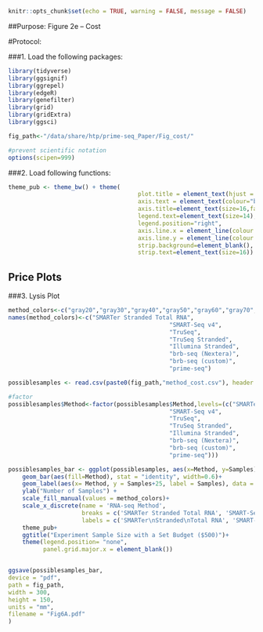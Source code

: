 
```r
knitr::opts_chunk$set(echo = TRUE, warning = FALSE, message = FALSE)
```
##Purpose: 
Figure 2e  --  Cost

#Protocol: 

###1. Load the following packages:

```r

library(tidyverse)
library(ggsignif)
library(ggrepel)
library(edgeR)
library(genefilter)
library(grid)
library(gridExtra)
library(ggsci)

fig_path<-"/data/share/htp/prime-seq_Paper/Fig_cost/"

#prevent scientific notation
options(scipen=999)

```

###2. Load following functions:


```r
theme_pub <- theme_bw() + theme(
                                     plot.title = element_text(hjust = 0.5, size=18, face="bold"),
                                     axis.text = element_text(colour="black", size=14), 
                                     axis.title=element_text(size=16,face="bold"), 
                                     legend.text=element_text(size=14),
                                     legend.position="right",
                                     axis.line.x = element_line(colour = "black"), 
                                     axis.line.y = element_line(colour = "black"),
                                     strip.background=element_blank(), 
                                     strip.text=element_text(size=16))  


```

## Price Plots

###3. Lysis Plot


```r
method_colors<-c("gray20","gray30","gray40","gray50","gray60","gray70","gray80","#008080")
names(method_colors)<-c("SMARTer Stranded Total RNA",
                                              "SMART-Seq v4",
                                              "TruSeq",
                                              "TruSeq Stranded",
                                              "Illumina Stranded",
                                              "brb-seq (Nextera)",
                                              "brb-seq (custom)",
                                              "prime-seq")

possiblesamples <- read.csv(paste0(fig_path,"method_cost.csv"), header = T, stringsAsFactors = F)

#factor
possiblesamples$Method<-factor(possiblesamples$Method,levels=(c("SMARTer Stranded Total RNA",
                                              "SMART-Seq v4",
                                              "TruSeq",
                                              "TruSeq Stranded",
                                              "Illumina Stranded",
                                              "brb-seq (Nextera)",
                                              "brb-seq (custom)",
                                              "prime-seq")))

possiblesamples_bar <- ggplot(possiblesamples, aes(x=Method, y=Samples))+
    geom_bar(aes(fill=Method), stat = "identity", width=0.6)+
    geom_label(aes(x= Method, y = Samples+25, label = Samples), data = possiblesamples)+
    ylab("Number of Samples") +
    scale_fill_manual(values = method_colors)+
    scale_x_discrete(name = 'RNA-seq Method', 
                     breaks = c('SMARTer Stranded Total RNA', 'SMART-Seq v4', 'TruSeq', 'TruSeq Stranded', 'Illumina Stranded', 'brb-seq (Nextera)','brb-seq (custom)','prime-seq'), 
                     labels = c('SMARTer\nStranded\nTotal RNA', 'SMART-Seq\n(v4)', 'TruSeq', 'TruSeq\nStranded', 'Illumina\nStranded','brb-seq\n(Nextera)','brb-seq\n(custom)','prime-seq'))+
    theme_pub+
    ggtitle("Experiment Sample Size with a Set Budget ($500)")+
    theme(legend.position= "none",
          panel.grid.major.x = element_blank()) 


ggsave(possiblesamples_bar,
device = "pdf",
path = fig_path,
width = 300,
height = 150,
units = "mm",
filename = "Fig6A.pdf"
)

```
